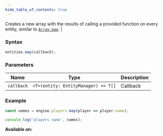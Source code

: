 ```yaml
---
hide_table_of_contents: true
---
```



Creates a new array with the results of calling a provided function on every entity, similar to [`Array.map`](https://developer.mozilla.org/en-US/docs/Web/JavaScript/Reference/Global_Objects/Array/map). |

### Syntax

```js
entities.map(callback);
```

### Parameters

| Name       | Type                                | Description |
| ---------- | ----------------------------------- | ----------- |
| `callback` | `<T>(entity: EntityManager) => T[]` | Callback    |

### Example

```js
const names = engine.players.map(player => player.name);

console.log('players name', names);
```

**Available on:** <ClientTag /> <ServerTag />
